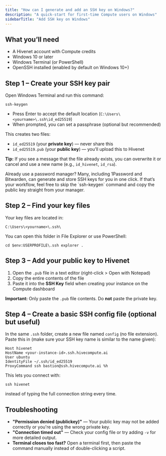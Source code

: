 ```yaml
---
title: "How can I generate and add an SSH key on Windows?"
description: "A quick-start for first-time Compute users on Windows"
sidebarTitle: "Add SSH key on Windows"
---
```


## What you’ll need

- A Hivenet account with Compute credits
- Windows 10 or later
- Windows Terminal (or PowerShell)
- OpenSSH installed (enabled by default on Windows 10+)

## Step 1 – Create your SSH key pair

Open Windows Terminal and run this command:

```
ssh-keygen
```

- Press Enter to accept the default location (`C:\Users\<yourname>\.ssh\id_ed25519`)
- When prompted, you can set a passphrase (optional but recommended)

This creates two files:

- `id_ed25519` (your **private key**) — never share this
- `id_ed25519.pub` (your **public key**) — you’ll upload this to Hivenet

**Tip:** If you see a message that the file already exists, you can overwrite it or cancel and use a new name (e.g., `id_hivenet`, `id_rsa`).

<Tip>
  Already use a password manager? Many, including 1Password and Bitwarden, can generate and store SSH keys for you in one click. If that’s your workflow, feel free to skip the `ssh-keygen` command and copy the public key straight from your manager.
</Tip>

## Step 2 – Find your key files

Your key files are located in:

```
C:\Users\<yourname>\.ssh\
```

You can open this folder in File Explorer or use PowerShell:

```
cd $env:USERPROFILE\.ssh explorer .
```

## Step 3 – Add your public key to Hivenet

1. Open the `.pub` file in a text editor (right-click \> Open with Notepad)
2. Copy the entire contents of the file
3. Paste it into the **SSH Key** field when creating your instance on the Compute dashboard

**Important:** Only paste the `.pub` file contents. Do **not** paste the private key.

## Step 4 – Create a basic SSH config file (optional but useful)

In the same `.ssh` folder, create a new file named `config` (no file extension). Paste this in (make sure your SSH key name is similar to the name given):

```
Host hivenet     
HostName <your-instance-id>.ssh.hivecompute.ai     
User ubuntu     
IdentityFile ~/.ssh/id_ed25519   
ProxyCommand ssh bastion@ssh.hivecompute.ai %h
```

This lets you connect with:

```
ssh hivenet
```

instead of typing the full connection string every time.

## Troubleshooting

- **"Permission denied (publickey)"** — Your public key may not be added correctly or you're using the wrong private key.
- **"Connection timed out"** — Check your config file or try adding `-v` for more detailed output.
- **Terminal closes too fast?** Open a terminal first, then paste the command manually instead of double-clicking a script.